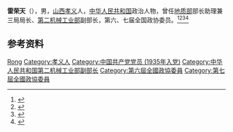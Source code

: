 '''雷荣天'''（{{bd|1915年|10月|2001年|10月13日}}），男，[[山西|山西]][[孝义|孝义]]人，[[中华人民共和国|中华人民共和国]]政治人物，曾任[[地质部|地质部]]部长助理兼三局局长、[[中华人民共和国核工业部|第二机械工业部]]副部长，第六、七届全国政协委员。<ref>{{Cite book|title=历届全国政协委员人名辞典|author=|publisher=中国国际广播出版社|year=1996|isbn=9787507813746|location=北京|pages=286}}</ref><ref>{{Cite book|title=中华人民共和国职官志|author=何虎生, 李耀东, 向常福主编|publisher=中国社会出版社|year=2003|isbn=9787800883934|location=北京|pages=}}</ref><ref>{{cite book|title=中囯人名大辞典·当代人物卷|author=廖盖隆等编|year=1990|publisher=上海辞书出版社|location=上海|page=}}</ref><ref>{{Cite book|title=中国共产党人名大辞典|author=盛平主编|publisher=中国国际广播出版社|year=1991|isbn=|location=北京|pages=}}</ref>

== 参考资料 ==
{{reflist}}

{{中国人物小作品}}

{{Authority control}}
{{DEFAULTSORT:Lei雷}}
[[Category:雷姓|Rong]]
[[Category:孝义人|Category:孝义人]]
[[Category:中国共产党党员_(1935年入党)|Category:中国共产党党员 (1935年入党)]]
[[Category:中华人民共和国第二机械工业部副部长|Category:中华人民共和国第二机械工业部副部长]]
[[Category:第六屆全國政協委員|Category:第六屆全國政協委員]]
[[Category:第七屆全國政協委員|Category:第七屆全國政協委員]]